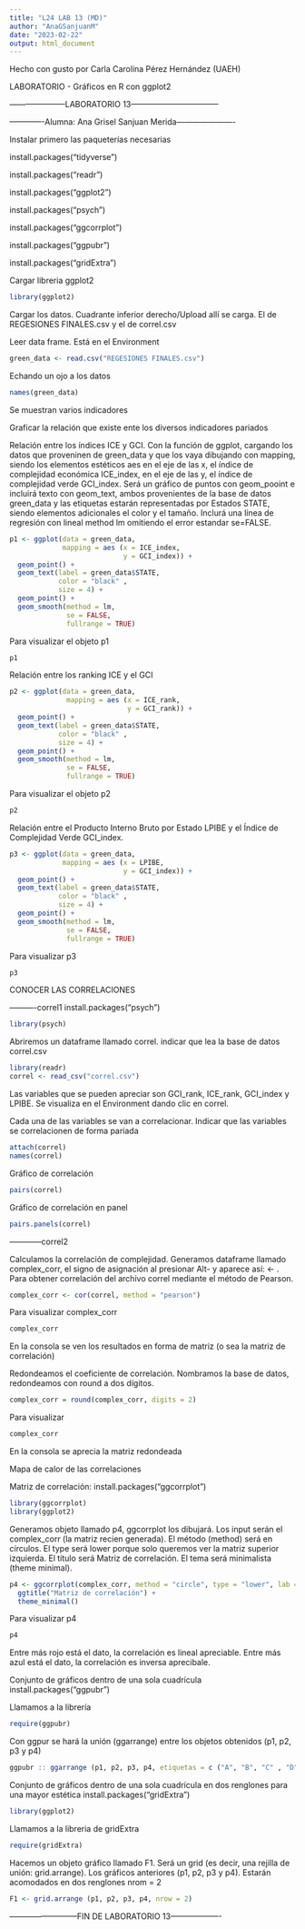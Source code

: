 ```yaml
---
title: "L24 LAB 13 (MD)"
author: "AnaGSanjuanM"
date: "2023-02-22"
output: html_document
---
```


Hecho con gusto por Carla Carolina Pérez Hernández (UAEH)

LABORATORIO - Gráficos en R con ggplot2 

---------------------LABORATORIO 13---------------------------------

-------------Alumna: Ana Grisel Sanjuan Merida----------------------

Instalar primero las paqueterías necesarias

install.packages("tidyverse")

install.packages("readr")

install.packages("ggplot2")

install.packages("psych")

install.packages("ggcorrplot")

install.packages("ggpubr")

install.packages("gridExtra")

Cargar libreria ggplot2
```r
library(ggplot2)
```

Cargar los datos. Cuadrante inferior derecho/Upload allí se carga. El de REGESIONES FINALES.csv y el de correl.csv

Leer data frame. Está en el Environment
```r
green_data <- read.csv("REGESIONES FINALES.csv")
```

Echando un ojo a los datos
```r
names(green_data)
```
Se muestran varios indicadores


Graficar la relación que existe ente los diversos indicadores pariados

Relación entre los índices ICE y GCI. Con la función de ggplot, cargando los datos que proveninen de green_data y que los vaya dibujando con mapping, siendo los elementos estéticos aes en el eje de las x, el índice de complejidad económica ICE_index, en el eje de las y, el índice de complejidad verde GCI_index. Será un gráfico de puntos con geom_pooint e incluirá texto con geom_text, ambos provenientes de la base de datos green_data y las etiquetas estarán representadas por Estados STATE, siendo elementos adicionales el color y el tamaño. Inclurá una línea de regresión con lineal method lm omitiendo el error estandar se=FALSE.
```r
p1 <- ggplot(data = green_data,
             mapping = aes (x = ICE_index,
                            y = GCI_index)) +
  geom_point() +
  geom_text(label = green_data$STATE,
            color = "black" ,
            size = 4) +
  geom_point() +
  geom_smooth(method = lm,
              se = FALSE,
              fullrange = TRUE)
```

Para visualizar el objeto p1
```r
p1
```

Relación entre los ranking ICE y el GCI
```r
p2 <- ggplot(data = green_data,
              mapping = aes (x = ICE_rank,
                             y = GCI_rank)) +
  geom_point() +
  geom_text(label = green_data$STATE,
            color = "black" ,
            size = 4) +
  geom_point() +
  geom_smooth(method = lm,
              se = FALSE,
              fullrange = TRUE)
```

Para visualizar el objeto p2
```r
p2
```

Relación entre el Producto Interno Bruto por Estado LPIBE y el Índice de Complejidad Verde GCI_index.
```r
p3 <- ggplot(data = green_data,
             mapping = aes (x = LPIBE,
                            y = GCI_index)) +
  geom_point() +
  geom_text(label = green_data$STATE,
            color = "black" ,
            size = 4) +
  geom_point() +
  geom_smooth(method = lm,
              se = FALSE,
              fullrange = TRUE)
```

Para visualizar p3
```r
p3
```

CONOCER LAS CORRELACIONES

----------correl1
install.packages("psych")
```r
library(psych)
```

Abriremos un dataframe llamado correl. indicar que lea la base de datos correl.csv
```r
library(readr)
correl <- read_csv("correl.csv")
```
Las variables que se pueden apreciar son GCI_rank, ICE_rank, GCI_index y LPIBE. Se visualiza en el Environment dando clic en correl.

Cada una de las variables se van a correlacionar. Indicar que las variables se correlacionen de forma pariada
```r
attach(correl)
names(correl)
```

Gráfico de correlación
```r
pairs(correl)
```

Gráfico de correlación en panel
```r
pairs.panels(correl)
```

------------correl2

Calculamos la correlación de complejidad. Generamos dataframe llamado complex_corr, el signo de asignación al presionar Alt- y aparece así: <- . Para obtener correlación del archivo correl mediante el método de Pearson.
```r
complex_corr <- cor(correl, method = "pearson")
```

Para visualizar complex_corr
```r
complex_corr
```
En la consola se ven los resultados en forma de matriz (o sea la matriz de correlación)

Redondeamos el coeficiente de correlación. Nombramos la base de datos, redondeamos con round a dos dígitos.
```r
complex_corr = round(complex_corr, digits = 2)
```

Para visualizar
```r
complex_corr
```
En la consola se aprecia la matriz redondeada


Mapa de calor de las correlaciones

Matriz de correlación:
install.packages("ggcorrplot")
```r
library(ggcorrplot)
library(ggplot2)
```

Generamos objeto llamado p4, ggcorrplot los dibujará. Los input serán el complex_corr (la matriz recien generada). El método (method) será en círculos. El type será lower porque solo queremos ver la matriz superior izquierda. El título será Matriz de correlación. El tema será minimalista (theme minimal).
```r
p4 <- ggcorrplot(complex_corr, method = "circle", type = "lower", lab = TRUE) +
  ggtitle("Matriz de correlación") +
  theme_minimal()
```

Para visualizar p4
```r
p4
```
Entre más rojo está el dato, la correlación es lineal apreciable. Entre más azul está el dato, la correlación es inversa aprecibale.


Conjunto de gráficos dentro de una sola cuadrícula
install.packages("ggpubr")

Llamamos a la librería
```r
require(ggpubr)
```

Con ggpur se hará la unión (ggarrange) entre los objetos obtenidos (p1, p2, p3 y p4)
```r
ggpubr :: ggarrange (p1, p2, p3, p4, etiquetas = c ("A", "B", "C" , "D"))
```

Conjunto de gráficos dentro de una sola cuadrícula en dos renglones para una mayor estética
install.packages("gridExtra")
```r
library(ggplot2)
```

Llamamos a la libreria de gridExtra
```r
require(gridExtra)
```

Hacemos un objeto gráfico llamado F1. Será un grid (es decir, una rejilla de unión: grid.arrange). Los gráficos anteriores (p1, p2, p3 y p4). Estarán acomodados en dos renglones nrom = 2
```r
F1 <- grid.arrange (p1, p2, p3, p4, nrow = 2)
```


--------------------------FIN DE LABORATORIO 13-------------------